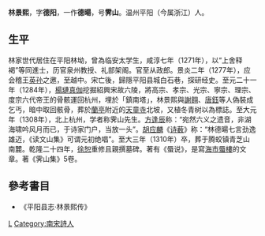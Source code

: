 '''林景熙'''{{BD|1242年||1310年|catIdx=林}}，字'''德阳'''，一作'''德暘'''，号'''霁山'''。温州平阳（今属浙江）人。

== 生平 ==
林家世代居住在平阳林坳，曾為临安太学生，咸淳七年（1271年），以“上舍释褐”等同進士，历官泉州教授、礼部架阁。官至从政郎。景炎二年（1277年），应会稽王[[英孙|英孙]]之邀，至越中。宋亡後，歸隱平阳县城白石巷，探研经史。至元二十一年（1284年），[[楊璉真伽|楊璉真伽]]挖掘紹興宋故六陵，將高宗、孝宗、光宗、寧宗、理宗、度宗六代帝王的骨骸運回杭州，埋於「鎮南塔」，林景熙與[[謝翱|謝翱]]、[[唐鈺|唐鈺]]等人偽裝成乞丐，暗中取回骸骨，葬於[[蘭亭|蘭亭]]附近的[[天童寺|天童寺]]北坡，又植冬青树以為標誌。至大元年（1308年），北上杭州，学者称霁山先生。[[方逢辰|方逢辰]]称：“宛然六义之遗音，非湖海啸吟风月而已，于诗家门户，当放一头”。[[胡应麟|胡应麟]]《[[诗薮|诗薮]]》称：“林德暘七言劲逸雄迈，《读文山集》可谓元初绝唱”。至大三年（1310年）卒，葬于腾蛟镇青芝山南麓。乾隆二十四年，[[徐恕|徐恕]]重修且親撰墓碑。著有《蜃说》，是寫[[海市蜃樓|海市蜃樓]]的文章。著《霁山集》5卷。

==參考書目==
* 《平阳县志·林景熙传》
[[Category:宋朝政治人物|L]]
[[Category:南宋詩人|Category:南宋詩人]]